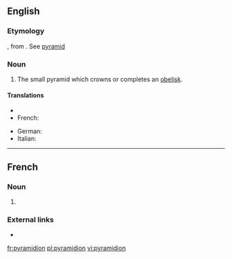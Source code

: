 {{also|Pyramidion}}
==English==

===Etymology===
{{etyl|NL.|en}}, from {{etyl|la|en}} {{term|pyramis||lang=la}}. See [[pyramid]]

===Noun===
{{en-noun|pyramidia|pyramidions}}

# The small pyramid which crowns or completes an [[obelisk]].

====Translations====
{{trans-top|miniature pyramid}}
* {{trreq|egy}}
* French: {{t+|fr|pyramidion|m}}
{{trans-mid}}
* German: {{t+|de|Pyramidion|m}}
* Italian: {{t|it|piramidione|m}}
{{trans-bottom}}

----

==French==
===Noun===
{{fr-noun|m}}

# {{l|en|pyramidion}}

===External links===
* {{R:TLFi}}

[[fr:pyramidion]]
[[pl:pyramidion]]
[[vi:pyramidion]]